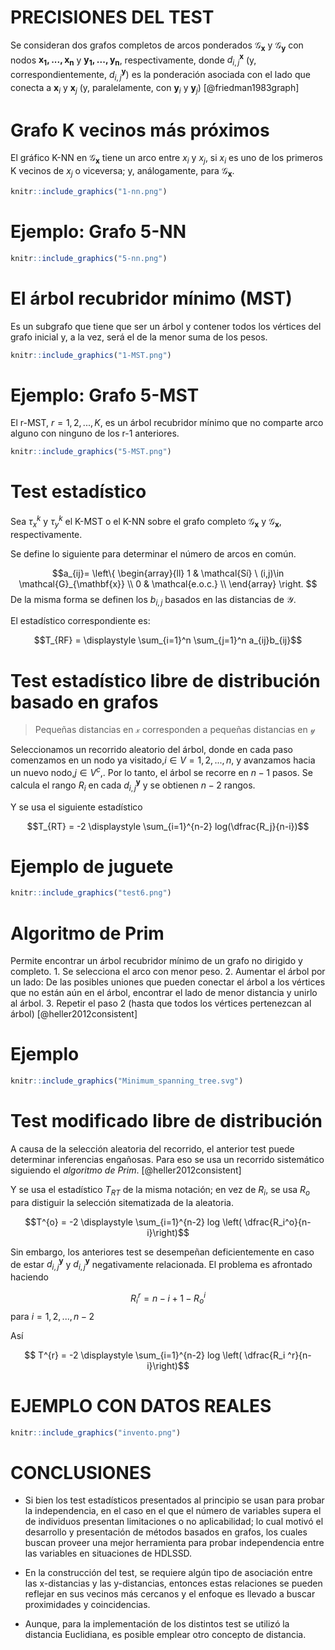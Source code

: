# PRECISIONES DEL TEST


Se consideran dos grafos completos de arcos ponderados $\mathcal{G}_{\mathbf{x}}$ y $\mathcal{G}_{\mathbf{y}}$ con nodos $\mathbf{x_1,...,x_n}$  y $\mathbf{y_1,..., y_n}$, respectivamente, donde $d_{i,j}^{\mathbf{x}}$ (y, correspondientemente, $d_{i,j}^{\mathbf{y}}$) es la ponderación asociada con el lado que conecta a $\mathbf{x}_i$ y $\mathbf{x}_j$ (y, paralelamente, con $\mathbf{y}_i$ y $\mathbf{y}_j$) [@friedman1983graph]

# Grafo K vecinos más próximos 
El gráfico K-NN en  $\mathcal{G}_{\mathbf{x}}$ tiene un arco entre $x_i$ y $x_j$, si $x_i$ es uno de los primeros K vecinos de $x_j$ o viceversa; y, análogamente, para $\mathcal{G}_{\mathbf{x}}$.

```r
knitr::include_graphics("1-nn.png")
```

# Ejemplo: Grafo 5-NN

```r
knitr::include_graphics("5-nn.png")
```

#  El árbol recubridor mínimo (MST)
Es un subgrafo que tiene que ser un árbol y contener todos los vértices del grafo inicial y, a la vez, será el de la menor suma de los pesos.

```r
knitr::include_graphics("1-MST.png")
```

# Ejemplo: Grafo 5-MST
El r-MST, $r={1, 2,...,K}$, es un árbol recubridor mínimo que no comparte arco alguno con ninguno  de los r-1 anteriores.

```r
knitr::include_graphics("5-MST.png")
```

# Test estadístico


Sea $\tau_x^k$ y $\tau_y^k$ el K-MST o el K-NN sobre el grafo completo $\mathcal{G}_{\mathbf{x}}$ y $\mathcal{G}_{\mathbf{x}}$, respectivamente.

Se define lo siguiente para determinar el número de arcos en común.

$$a_{ij}=  \left\{
  \begin{array}{ll}
 1 &  \mathcal{Sí} \ (i,j)\in \mathcal{G}_{\mathbf{x}}  \\
 0 &  \mathcal{e.o.c.} \\ 
 \end{array}
\right.
$$
De la misma forma se definen los $b_{i,j}$  basados en las distancias de $\mathcal{Y}$.


El estadístico correspondiente es:

 $$T_{RF} = \displaystyle \sum_{i=1}^n \sum_{j=1}^n a_{ij}b_{ij}$$
 
 
 
# Test estadístico libre de distribución basado en grafos

> Pequeñas distancias en $\mathcal{x}$ corresponden a pequeñas distancias en $\mathcal{y}$

Seleccionamos un recorrido aleatorio del árbol, donde en cada paso comenzamos en un nodo ya visitado,$i \in V= {1,2,...,n}$, y avanzamos hacia un nuevo nodo,$j \in V^c$,. Por lo tanto, el árbol se recorre en $n-1$ pasos. Se calcula el rango $R_i$ en cada $d_{i,j}^{\mathbf{y}}$ y se obtienen $n-2$ rangos.

Y se usa el siguiente estadístico

$$T_{RT} =  -2 \displaystyle \sum_{i=1}^{n-2} log(\dfrac{R_j}{n-i})$$

# Ejemplo de juguete
```r
knitr::include_graphics("test6.png")
```


# Algoritmo de Prim
Permite encontrar un árbol recubridor mínimo de un grafo no dirigido y completo.
1. Se selecciona el arco con menor peso.
2. Aumentar el árbol por un lado: De las posibles uniones que pueden conectar el árbol a los vértices que no están aún en el árbol, encontrar el lado de menor distancia y unirlo al árbol.
3. Repetir el paso 2 (hasta que todos los vértices pertenezcan al árbol) [@heller2012consistent]

# Ejemplo

```r
knitr::include_graphics("Minimum_spanning_tree.svg")
```

# Test modificado libre de distribución


A causa de la selección aleatoria del recorrido, el anterior test puede determinar inferencias engañosas. Para eso se usa un recorrido sistemático siguiendo el _algoritmo de Prim_. [@heller2012consistent]

Y se usa el estadístico $T_{RT}$ de la misma notación; en vez de $R_i$, se usa $R_o$ para distiguir la selección sitematizada de la aleatoria.

$$T^{o} = -2 \displaystyle \sum_{i=1}^{n-2} log \left( \dfrac{R_i^o}{n-i}\right)$$

Sin embargo, los anteriores test se desempeñan deficientemente en caso de estar $d_{i,j}^{\mathbf{y}}$ y $d_{i,j}^{\mathbf{y}}$ negativamente relacionada. El problema es afrontado haciendo

$$R_i^{r} = n-i+1- R_o^i$$ para $i= 1, 2, ... , n-2$ 

Así

$$ T^{r} = -2 \displaystyle \sum_{i=1}^{n-2} log \left( \dfrac{R_i ^r}{n-i}\right)$$



# EJEMPLO CON DATOS REALES


  ```r
knitr::include_graphics("invento.png")
```


# CONCLUSIONES
 
 
* Si bien los test estadísticos presentados al principio se usan para probar la independencia, en el caso en el que el número de variables supera el de individuos presentan limitaciones o no aplicabilidad; lo cual motivó el desarrollo y presentación de métodos basados en grafos, los cuales buscan proveer una mejor herramienta para probar independencia entre  las variables en situaciones de HDLSSD.

* En la construcción del test, se requiere algún tipo de asociación entre las x-distancias y las y-distancias, entonces estas relaciones se  pueden reflejar en sus vecinos más cercanos y el enfoque es llevado a buscar proximidades y coincidencias.

* Aunque, para la implementación de los distintos test se utilizó la distancia Euclidiana, es posible emplear otro concepto de distancia.

 